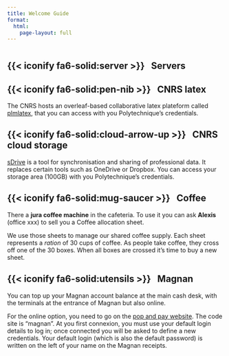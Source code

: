 ```yaml
---
title: Welcome Guide
format:
  html:
    page-layout: full
---
```


:::: {style='margin-top: 3em;'}
::::

## {{< iconify fa6-solid:server >}} &nbsp; Servers

## {{< iconify fa6-solid:pen-nib >}} &nbsp; CNRS latex

The CNRS hosts an overleaf-based collaborative latex plateform called [plmlatex](https://plmlatex.math.cnrs.fr/login), that you can access with you Polytechnique's credentials.

## {{< iconify fa6-solid:cloud-arrow-up >}} &nbsp; CNRS cloud storage

[sDrive](https://sdrive.cnrs.fr) is a tool for synchronisation and sharing of professional data.
It replaces certain tools such as OneDrive or Dropbox. You can access your storage area (100GB) with you Polytechnique's credentials.

## {{< iconify fa6-solid:mug-saucer >}} &nbsp; Coffee

There a **jura coffee machine** in the cafeteria. To use it you can ask **Alexis** (office xxx) to sell you a Coffee allocation sheet. 

We use those sheets to manage our shared coffee supply. Each sheet represents a *ration* of 30 cups of coffee. As people take coffee, they cross off one of the 30 boxes. When all boxes are crossed it's time to buy a new sheet.

## {{< iconify fa6-solid:utensils >}} &nbsp; Magnan

You can top up your Magnan account balance at the main cash desk, with the terminals at the entrance of Magnan but also online.

For the online option, you need to go on the [pop and pay website](https://www.popandpay.com). The code site is "magnan". At you first connexion, you must use your default login details to log in; once connected you will be asked to define a new credentials. Your default login (which is also the default password) is written on the left of your name on the Magnan receipts.